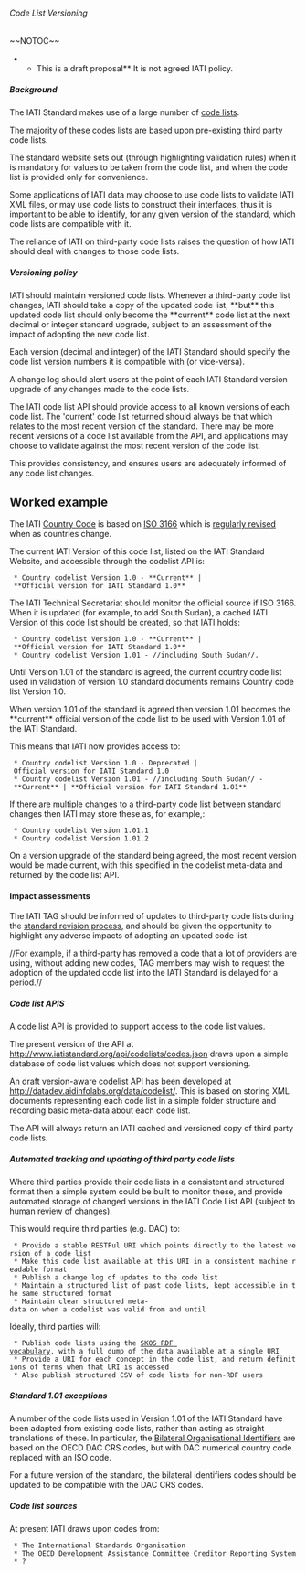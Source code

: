 ====== Code List Versioning ======
~~NOTOC~~
<note important>
**This is a draft proposal** It is not agreed IATI policy. 
</note>

===== Background =====

The IATI Standard makes use of a large number of [[http://iatistandard.org/standard/codelists|code lists]]. 

The majority of these codes lists are based upon pre-existing third party code lists. 

The standard website sets out (through highlighting validation rules) when it is mandatory for values to be taken from the code list, and when the code list is provided only for convenience. 

Some applications of IATI data may choose to use code lists to validate IATI XML files, or may use code lists to construct their interfaces, thus it is important to be able to identify, for any given version of the standard, which code lists are compatible with it. 

The reliance of IATI on third-party code lists raises the question of how IATI should deal with changes to those code lists. 

===== Versioning policy =====

IATI should maintain versioned code lists. Whenever a third-party code list changes, IATI should take a copy of the updated code list, **but** this updated code list should only become the **current** code list at the next decimal or integer standard upgrade, subject to an assessment of the impact of adopting the new code list. 

Each version (decimal and integer) of the IATI Standard should specify the code list version numbers it is compatible with (or vice-versa).

A change log should alert users at the point of each IATI Standard version upgrade of any changes made to the code lists. 

The IATI code list API should provide access to all known versions of each code list. The 'current' code list returned should always be that which relates to the most recent version of the standard. There may be more recent versions of a code list available from the API, and applications may choose to validate against the most recent version of the code list. 

This provides consistency, and ensures users are adequately informed of any code list changes. 

== Worked example ==

The IATI [[http://iatistandard.org/codelists/country|Country Code]] is based on [[http://www.iso.org/iso/country_codes/iso_3166_code_lists.htm|ISO 3166]] which is [[http://www.iso.org/iso/country_codes/updates_on_iso_3166/tracking_changes_in_iso_3166-2.htm|regularly revised]] when as countries change.

The current IATI Version of this code list, listed on the IATI Standard Website, and accessible through the codelist API is:

  * Country codelist Version 1.0 - **Current** | **Official version for IATI Standard 1.0**

The IATI Technical Secretariat should monitor the official source if ISO 3166. When it is updated (for example, to add South Sudan), a cached IATI Version of this code list should be created, so that IATI holds:

  * Country codelist Version 1.0 - **Current** | **Official version for IATI Standard 1.0**
  * Country codelist Version 1.01 - //including South Sudan//.

Until Version 1.01 of the standard is agreed, the current country code list used in validation of version 1.0 standard documents remains Country code list Version 1.0.

When version 1.01 of the standard is agreed then version 1.01 becomes the **current** official version of the code list to be used with Version 1.01 of the IATI Standard. 

This means that IATI now provides access to:

  * Country codelist Version 1.0 - Deprecated | Official version for IATI Standard 1.0
  * Country codelist Version 1.01 - //including South Sudan// - **Current** | **Official version for IATI Standard 1.01**

If there are multiple changes to a third-party code list between standard changes then IATI may store these as, for example,:

  * Country codelist Version 1.01.1
  * Country codelist Version 1.01.2

On a version upgrade of the standard being agreed, the most recent version would be made current, with this specified in the codelist meta-data and returned by the code list API. 

==== Impact assessments ====

The IATI TAG should be informed of updates to third-party code lists during the [[standard:revision:start|standard revision process]], and should be given the opportunity to highlight any adverse impacts of adopting an updated code list. 

//For example, if a third-party has removed a code that a lot of providers are using, without adding new codes, TAG members may wish to request the adoption of the updated code list into the IATI Standard is delayed for a period.//


===== Code list APIS =====

A code list API is provided to support access to the code list values. 

The present version of the API at [[http://www.iatistandard.org/api/codelists/codes.json]] draws upon a simple database of code list values which does not support versioning. 

An draft version-aware codelist API has been developed at [[http://datadev.aidinfolabs.org/data/codelist/]]. This is based on storing XML documents representing each code list in a simple folder structure and recording basic meta-data about each code list.

The API will always return an IATI cached and versioned copy of third party code lists. 

===== Automated tracking and updating of third party code lists =====

Where third parties provide their code lists in a consistent and structured format then a simple system could be built to monitor these, and provide automated storage of changed versions in the IATI Code List API (subject to human review of changes).

This would require third parties (e.g. DAC) to:

  * Provide a stable RESTFul URI which points directly to the latest version of a code list
  * Make this code list available at this URI in a consistent machine readable format
  * Publish a change log of updates to the code list
  * Maintain a structured list of past code lists, kept accessible in the same structured format
  * Maintain clear structured meta-data on when a codelist was valid from and until

Ideally, third parties will:
  * Publish code lists using the [[http://www.w3.org/2004/02/skos/|SKOS RDF vocabulary]], with a full dump of the data available at a single URI
  * Provide a URI for each concept in the code list, and return definitions of terms when that URI is accessed
  * Also publish structured CSV of code lists for non-RDF users


===== Standard 1.01 exceptions =====

A number of the code lists used in Version 1.01 of the IATI Standard have been adapted from existing code lists, rather than acting as straight translations of these. In particular, the [[http://iatistandard.org/codelists/organisation_identifier_bilateral|Bilateral Organisational Identifiers]] are based on the OECD DAC CRS codes, but with DAC numerical country code replaced with an ISO code. 

For a future version of the standard, the bilateral identifiers codes should be updated to be compatible with the DAC CRS codes. 

===== Code list sources =====

At present IATI draws upon codes from:

  * The International Standards Organisation
  * The OECD Development Assistance Committee Creditor Reporting System
  * ? 